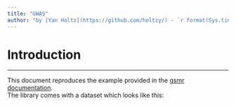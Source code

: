 ```yaml
---
title: "GWAS"
author: "by [Yan Holtz](https://github.com/holtzy/) - `r format(Sys.time(), '%d %B %Y')`"
---
```



# Introduction
***
This document reproduces the example provided in the [gsmr documentation]("http://cnsgenomics.com/software/gsmr/").  
The library comes with a dataset which looks like this:




